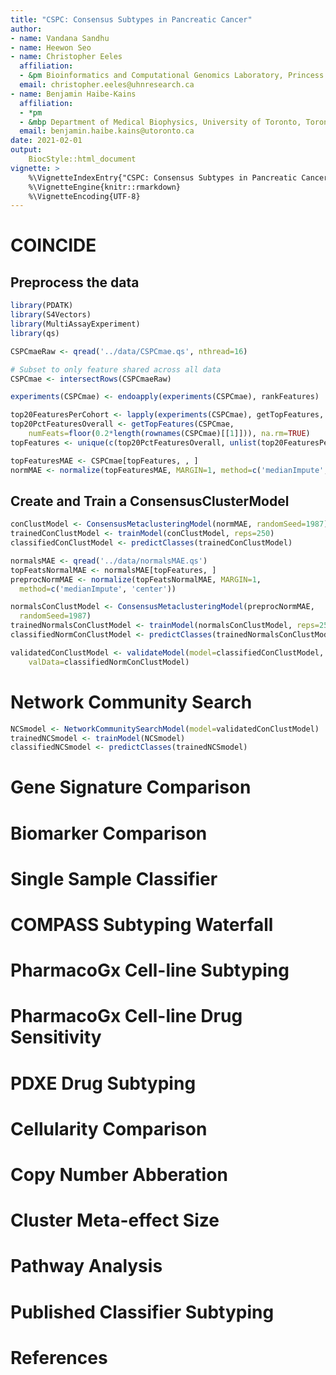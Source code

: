 ```yaml
---
title: "CSPC: Consensus Subtypes in Pancreatic Cancer"
author:
- name: Vandana Sandhu
- name: Heewon Seo
- name: Christopher Eeles
  affiliation:
  - &pm Bioinformatics and Computational Genomics Laboratory, Princess Margaret Cancer Center, University Health Network, Toronto, Ontario, Canada
  email: christopher.eeles@uhnresearch.ca
- name: Benjamin Haibe-Kains
  affiliation:
  - *pm
  - &mbp Department of Medical Biophysics, University of Toronto, Toronto, Canada
  email: benjamin.haibe.kains@utoronto.ca
date: 2021-02-01
output:
    BiocStyle::html_document
vignette: >
    %\VignetteIndexEntry{"CSPC: Consensus Subtypes in Pancreatic Cancer"}
    %\VignetteEngine{knitr::rmarkdown}
    %\VignetteEncoding{UTF-8}
---
```


# COINCIDE

## Preprocess the data

```r
library(PDATK)
library(S4Vectors)
library(MultiAssayExperiment)
library(qs)

CSPCmaeRaw <- qread('../data/CSPCmae.qs', nthread=16)

# Subset to only feature shared across all data
CSPCmae <- intersectRows(CSPCmaeRaw)
```

```r
experiments(CSPCmae) <- endoapply(experiments(CSPCmae), rankFeatures)

top20FeaturesPerCohort <- lapply(experiments(CSPCmae), getTopFeatures, numFeats=20)
top20PctFeaturesOverall <- getTopFeatures(CSPCmae, 
    numFeats=floor(0.2*length(rownames(CSPCmae)[[1]])), na.rm=TRUE)
topFeatures <- unique(c(top20PctFeaturesOverall, unlist(top20FeaturesPerCohort)))
```

```r
topFeaturesMAE <- CSPCmae[topFeatures, , ]
normMAE <- normalize(topFeaturesMAE, MARGIN=1, method=c('medianImpute', 'center', 'scale'))
```

## Create and Train a ConsensusClusterModel

```r
conClustModel <- ConsensusMetaclusteringModel(normMAE, randomSeed=1987)
trainedConClustModel <- trainModel(conClustModel, reps=250)
classifiedConClustModel <- predictClasses(trainedConClustModel)
```

```r
normalsMAE <- qread('../data/normalsMAE.qs')
topFeatsNormalMAE <- normalsMAE[topFeatures, ]
preprocNormMAE <- normalize(topFeatsNormalMAE, MARGIN=1, 
  method=c('medianImpute', 'center'))
```

```r
normalsConClustModel <- ConsensusMetaclusteringModel(preprocNormMAE, 
  randomSeed=1987)
trainedNormalsConClustModel <- trainModel(normalsConClustModel, reps=250)
classifiedNormConClustModel <- predictClasses(trainedNormalsConClustModel)
```

```r
validatedConClustModel <- validateModel(model=classifiedConClustModel, 
    valData=classifiedNormConClustModel)
```

# Network Community Search

```r
NCSmodel <- NetworkCommunitySearchModel(model=validatedConClustModel)
trainedNCSmodel <- trainModel(NCSmodel)
classifiedNCSmodel <- predictClasses(trainedNCSmodel)
```

# Gene Signature Comparison




# Biomarker Comparison




# Single Sample Classifier




# COMPASS Subtyping Waterfall



# PharmacoGx Cell-line Subtyping




# PharmacoGx Cell-line Drug Sensitivity




# PDXE Drug Subtyping



# Cellularity Comparison




# Copy Number Abberation




# Cluster Meta-effect Size




# Pathway Analysis




# Published Classifier Subtyping



# References


